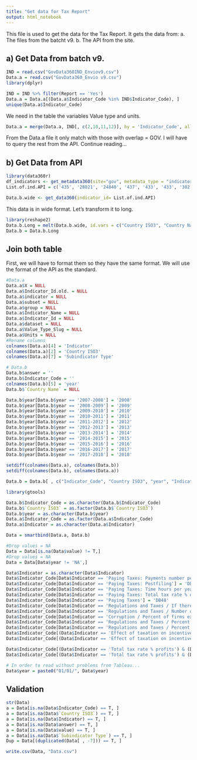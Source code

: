 ```yaml
---
title: "Get data for Tax Report"
output: html_notebook
---
```


This file is used to get the data for the Tax Report. It gets the data from:
a. The files from the batcht v9.
b. The API from the site.

## a) Get Data from batch v9.

```r
IND = read.csv("GovData360IND_Enviov9.csv")
Data.a = read.csv("GovData360_Envio v9.csv")
library(dplyr)
```

```r
IND = IND %>% filter(Report == 'Yes')
Data.a = Data.a[(Data.a$Indicator_Code %in% IND$Indicator_Code), ]
unique(Data.a$Indicator_Code)
```
We need in the table the variables Value type and units. 

```r
Data.a = merge(Data.a, IND[, c(2,10,11,12)], by = 'Indicator_Code', all.x = T)
```


From the Data.a file it only match with those with overlap = GOV. I will have to query the rest from the API. Continue reading...

## b) Get Data from API

```r
library(data360r)
df_indicators <- get_metadata360(site="gov", metadata_type = "indicators")
List.of.ind.API = c('435', '28821', '24840', '437', '433', '433', '302', '24952', '281', '307', '306', '636', '635', '638', '637')

Data.b.wide <- get_data360(indicator_id= List.of.ind.API)
```

This data is in wide format. Let's transform it to long.

```r
library(reshape2)
Data.b.Long = melt(Data.b.wide, id.vars = c("Country ISO3", "Country Name", "Indicator", "Subindicator Type"))
Data.b = Data.b.Long
```

## Join both table

First, we will have to format them so they have the same format. We will use the format of the API as the standard.

```r
#Data.a
Data.a$X = NULL
Data.a$Indicator_Id.old. = NULL
Data.a$indicator = NULL
Data.a$subset = NULL
Data.a$group = NULL
Data.a$Indicator_Name = NULL
Data.a$Indicator_Id = NULL
Data.a$dataset = NULL
Data.a$Value_Type_Slug = NULL
Data.a$Units = NULL
#Rename columns
colnames(Data.a)[4] = 'Indicator'
colnames(Data.a)[2] = 'Country ISO3'
colnames(Data.a)[7] = 'Subindicator Type'

# Data.b
Data.b$answer = ''
Data.b$Indicator_Code = ''
colnames(Data.b)[5] = 'year'
Data.b$`Country Name` = NULL

Data.b$year[Data.b$year == '2007-2008'] = '2008'
Data.b$year[Data.b$year == '2008-2009'] = '2009'
Data.b$year[Data.b$year == '2009-2010'] = '2010'
Data.b$year[Data.b$year == '2010-2011'] = '2011'
Data.b$year[Data.b$year == '2011-2012'] = '2012'
Data.b$year[Data.b$year == '2012-2013'] = '2013'
Data.b$year[Data.b$year == '2013-2014'] = '2014'
Data.b$year[Data.b$year == '2014-2015'] = '2015'
Data.b$year[Data.b$year == '2015-2016'] = '2016'
Data.b$year[Data.b$year == '2016-2017'] = '2017'
Data.b$year[Data.b$year == '2017-2018'] = '2018'

setdiff(colnames(Data.a), colnames(Data.b))
setdiff(colnames(Data.b), colnames(Data.a))

Data.b = Data.b[ , c("Indicator_Code", "Country ISO3", "year", "Indicator", "answer", "value", "Subindicator Type")]

library(gtools)

Data.b$Indicator_Code = as.character(Data.b$Indicator_Code)
Data.b$`Country ISO3` = as.factor(Data.b$`Country ISO3`)
Data.b$year = as.character(Data.b$year)
Data.a$Indicator_Code = as.factor(Data.a$Indicator_Code)
Data.a$Indicator = as.character(Data.a$Indicator)

Data = smartbind(Data.a, Data.b)

#Drop values = NA
Data = Data[is.na(Data$value) != T,]
#Drop values = NA
Data = Data[Data$year != 'NA',]
```


```r
Data$Indicator = as.character(Data$Indicator)
Data$Indicator_Code[Data$Indicator == 'Paying Taxes: Payments number per year'] = 'DB42'
Data$Indicator_Code[Data$Indicator == 'Paying Taxes: Postfiling'] = 'DB43'
Data$Indicator_Code[Data$Indicator == 'Paying Taxes: Time hours per year'] = 'DB45'
Data$Indicator_Code[Data$Indicator == 'Paying Taxes: Total tax rate % of profit'] = 'DB46'
Data$Indicator_Code[Data$Indicator == 'Paying Taxes'] = 'DB48'
Data$Indicator_Code[Data$Indicator == 'Regulations and Taxes / If there were visits average number of visits or required meetings with tax officials'] = 'ES28'
Data$Indicator_Code[Data$Indicator == 'Regulations and Taxes / Number of visits or required meetings with tax officials'] = 'ES40' 
Data$Indicator_Code[Data$Indicator == 'Corruption / Percent of firms expected to give gifts in meetings with tax officials'] = 'ES45'
Data$Indicator_Code[Data$Indicator == 'Regulations and Taxes / Percent of firms identifying tax administration as a major constraint'] = 'ES66'
Data$Indicator_Code[Data$Indicator == 'Regulations and Taxes / Percent of firms identifying tax rates as a major constraint'] = 'ES67'
Data$Indicator_Code[(Data$Indicator == 'Effect of taxation on incentives to invest') & (Data$`Subindicator Type` == 'Rank')] = 'GCI94.1'
Data$Indicator_Code[(Data$Indicator == 'Effect of taxation on incentives to invest') & (Data$`Subindicator Type` == 'Value')] = 'GCI94.2'

Data$Indicator_Code[(Data$Indicator == 'Total tax rate % profits') & (Data$`Subindicator Type` == 'Rank')] = 'GCI95.1'
Data$Indicator_Code[(Data$Indicator == 'Total tax rate % profits') & (Data$`Subindicator Type` == 'Value')] = 'GCI95.2'

# In order to read without problems from Tableau...
Data$year = paste0("01/01/", Data$year)
```

## Validation

```r
str(Data)
a = Data[is.na(Data$Indicator_Code) == T, ]
a = Data[is.na(Data$`Country ISO3`) == T, ]
a = Data[is.na(Data$Indicator) == T, ]
a = Data[is.na(Data$answer) == T, ]
a = Data[is.na(Data$value) == T, ]
a = Data[is.na(Data$`Subindicator Type`) == T, ]
Dup = Data[(duplicated(Data[ , -7])) == T, ]
```

```r
write.csv(Data, "Data.csv")
```




